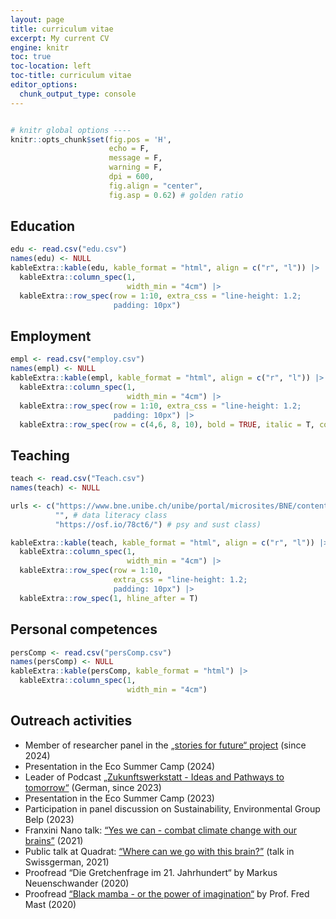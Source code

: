 ```yaml
---
layout: page
title: curriculum vitae
excerpt: My current CV
engine: knitr 
toc: true
toc-location: left
toc-title: curriculum vitae
editor_options: 
  chunk_output_type: console
---
```


```css

```

```r
# knitr global options ----
knitr::opts_chunk$set(fig.pos = 'H',
                      echo = F,
                      message = F,
                      warning = F, 
                      dpi = 600,
                      fig.align = "center", 
                      fig.asp = 0.62) # golden ratio
```


## Education
```r
edu <- read.csv("edu.csv") 
names(edu) <- NULL 
kableExtra::kable(edu, kable_format = "html", align = c("r", "l")) |> 
  kableExtra::column_spec(1, 
                          width_min = "4cm") |> 
  kableExtra::row_spec(row = 1:10, extra_css = "line-height: 1.2;
                       padding: 10px")
```

## Employment

```r
empl <- read.csv("employ.csv") 
names(empl) <- NULL 
kableExtra::kable(empl, kable_format = "html", align = c("r", "l")) |> 
  kableExtra::column_spec(1, 
                          width_min = "4cm") |> 
  kableExtra::row_spec(row = 1:10, extra_css = "line-height: 1.2;
                       padding: 10px") |> 
  kableExtra::row_spec(row = c(4,6, 8, 10), bold = TRUE, italic = T, color = "grey")
```


## Teaching 

```r
teach <- read.csv("Teach.csv") 
names(teach) <- NULL 

urls <- c("https://www.bne.unibe.ch/unibe/portal/microsites/BNE/content/e497827/e608437/e721277/e955542/pane1150436/e1144780/Abstract_Conclusion_FNE_Gurtner_ger.pdf", 
          "", # data literacy class 
          "https://osf.io/78ct6/") # psy and sust class)

kableExtra::kable(teach, kable_format = "html", align = c("r", "l")) |> 
  kableExtra::column_spec(1, 
                          width_min = "4cm") |> 
  kableExtra::row_spec(row = 1:10, 
                       extra_css = "line-height: 1.2;
                       padding: 10px") |> 
  kableExtra::row_spec(1, hline_after = T)
```

## Personal competences

```r

persComp <- read.csv("persComp.csv") 
names(persComp) <- NULL 
kableExtra::kable(persComp, kable_format = "html") |> 
  kableExtra::column_spec(1, 
                          width_min = "4cm") 
```

## Outreach activities

- Member of researcher panel in the [„stories for future“ project](https://storiesforfuture.ch/) (since 2024)
- Presentation in the Eco Summer Camp (2024)
- Leader of Podcast [„Zukunftswerkstatt - Ideas and Pathways to tomorrow“](https://www.podcast.de/podcast/3277597/zukunftswerkstatt-ideen-und-wege-ins-morgen) (German, since 2023)
- Presentation in the Eco Summer Camp (2023)
- Participation in panel discussion on Sustainability, Environmental Group Belp (2023)
- Franxini Nano talk: [“Yes we can - combat climate change with our brains”](https://www.youtube.com/watch?v=uhaeB4taTZk) (2021)
- Public talk at Quadrat: [“Where can we go with this brain?”](https://www.youtube.com/watch?v=SnURgaTHwEA) (talk in Swissgerman, 2021)
- Proofread “Die Gretchenfrage im 21. Jahrhundert“ by Markus Neuenschwander (2020)
- Proofread [“Black mamba - or the power of imagination“](https://www.herder.de/leben/shop/p6/58389-black-mamba-oder-die-macht-der-imagination-ebook-epub/) by Prof. Fred Mast (2020)





<!-- **Doctor of Philosophy -- Econometrics and Business Statistics** <br> *Monash University* [*Aug 2021 --- Present*]{.cvdate} -->

<!-- -   New principles and methods for complex data preparation and integration, with applications to official statistics, web-scrapped data and satellite raster images -->
<!-- -   Monash Data Futures Institute PhD Top-Up Scholarship (2021-2024) -->
<!-- -   Expected submission date: Nov 2024 -->





<!-- ::: {.print-only .contact-block} -->
<!-- cynthia.huang@monash.edu -->
<!-- ::: -->

<!-- ## EDUCATION -->

<!-- **Doctor of Philosophy -- Econometrics and Business Statistics** <br> *Monash University* [*Aug 2021 --- Present*]{.cvdate} -->

<!-- -   New principles and methods for complex data preparation and integration, with applications to official statistics, web-scrapped data and satellite raster images -->
<!-- -   Monash Data Futures Institute PhD Top-Up Scholarship (2021-2024) -->
<!-- -   Expected submission date: Nov 2024 -->

<!-- ## WORK EXPERIENCE{style="page-break-before: always"} -->

<!-- ### Data Scientist -->

<!-- ***Freelance, Multiple Clients*** [Jan 2020 -- June 2021]{.cvdate} -->

<!-- Providing data collection, pre-processing, exploratory analysis and modelling services to clients in the early R&D stages of developing data driven products. Projects include: -->

<!-- -   Data description and preliminary product feasibility insights for a start-up real estate bond platform; including assessing suitability of various property transaction databases for use in initial product prototype. -->
<!-- -   Development of statistical anomaly detection regimes and key historical insights from internet quality time-series data for use in parametric insurance products, including documenting analysis tools in an R package. -->

<!-- ::: {.no-print} -->
<!-- ## PRESENTATIONS AND WORKSHOPS -->

<!-- -   Talk: [Misadventures with Reproducibility in R](https://github.com/cynthiahqy/rladies-2022-11) (30 Nov 2022, R Ladies Melbourne Meetup) -->
<!-- -   Talk: [Designing R Packages](https://github.com/cynthiahqy/design-r-magic_2022-10) (4 Oct 2022, Monash EBS Data Science Research Software Study Group) -->
<!-- -   Talk: [Quarto Websites as Research Compendiums](https://github.com/cynthiahqy/quarto-wiki-template) (16 Aug 2022, Monash EBS Data Science Research Software Study Group) -->
<!-- -   Workshop: [Writing academic papers with Rmarkdown and friends](https://www.cynthiahqy.com/posts/r-markdown-and-friends/) (9 Aug 2022, Monash University) -->
<!-- ::: -->

<!-- ::: {.print-only} -->
<!-- ## References -->
<!-- Available upon request -->
<!-- ::: -->




<!-- ```{=html} -->
<!-- <p class="text-center"> -->
<!--   <a class="btn btn-primary btn-lg cv-download" href="`r rmarkdown::metadata$cv$pdf`" target="_blank"> -->
<!--     <i class="fa-solid fa-file-arrow-down"></i>&ensp;Download current CV -->
<!--   </a> -->
<!-- </p> -->
<!-- <div class="embed-container"> -->
<!--   <iframe src="`r rmarkdown::metadata$cv$pdf`#toolbar=0" style="border: 0.5px;width: 100%;"></iframe> -->
<!-- </div> -->
<!-- ``` -->



<!-- ```{=html} -->
<!-- <div  style="margin: 30px; text-align: center;"> -->
<!-- <a class="btn btn-primary" href="https://www.marvinschmitt.com/blog/website-tutorial-quarto/" role="button" target="_blank" style="padding: 15px 30px;">View the tutorial for this template (+ download link)</a> -->
<!-- </div> -->
<!-- ``` -->
